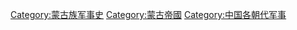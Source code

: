 [[Category:蒙古族军事史|Category:蒙古族军事史]]
[[Category:蒙古帝國|Category:蒙古帝國]]
[[Category:中国各朝代军事|Category:中国各朝代军事]]